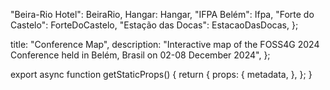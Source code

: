 

  "Beira-Rio Hotel": BeiraRio,
  Hangar: Hangar,
  "IFPA Belém": Ifpa,
  "Forte do Castelo": ForteDoCastelo,
  "Estação das Docas": EstacaoDasDocas,
};

  title: "Conference Map",
  description: "Interactive map of the FOSS4G 2024 Conference held in Belém, Brasil on 02-08 December 2024",
};

<div className="fixed top-0 left-0 bottom-0 right-0">
  <ConferenceMap
    popupEmbeds={PopupEmbeds}
  />
</div>

export async function getStaticProps() {
  return {
    props: {
      metadata,
    },
  };
}
